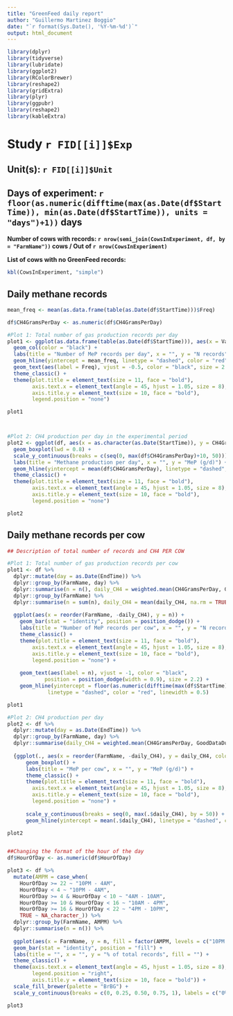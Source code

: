 ```yaml
---
title: "GreenFeed daily report"
author: "Guillermo Martinez Boggio"
date: "`r format(Sys.Date(), '%Y-%m-%d')`"
output: html_document
---
```


```r

library(dplyr)
library(tidyverse)
library(lubridate)
library(ggplot2)
library(RColorBrewer)
library(reshape2)
library(gridExtra)
library(plyr)
library(ggpubr)
library(reshape2)
library(kableExtra)

```

# Study `r FID[[i]]$Exp`

## Unit(s): `r FID[[i]]$Unit`

## Days of experiment: `r floor(as.numeric(difftime(max(as.Date(df$StartTime)), min(as.Date(df$StartTime)), units = "days")+1))` days

**Number of cows with records: `r nrow(semi_join(CowsInExperiment, df, by = "FarmName"))` cows / Out of `r nrow(CowsInExperiment)`**

**List of cows with no GreenFeed records:**

```r

kbl(CowsInExperiment, "simple")

```


## **Daily methane records**


```r

mean_freq <- mean(as.data.frame(table(as.Date(df$StartTime)))$Freq)

df$CH4GramsPerDay <- as.numeric(df$CH4GramsPerDay)

#Plot 1: Total number of gas production records per day
plot1 <- ggplot(as.data.frame(table(as.Date(df$StartTime))), aes(x = Var1, y = Freq)) + 
  geom_col(color = "black") +
  labs(title = "Number of MeP records per day", x = "", y = "N records") +
  geom_hline(yintercept = mean_freq, linetype = "dashed", color = "red") +
  geom_text(aes(label = Freq), vjust = -0.5, color = "black", size = 2.2, position = position_dodge(width = 0.9)) +
  theme_classic() +
  theme(plot.title = element_text(size = 11, face = "bold"),
        axis.text.x = element_text(angle = 45, hjust = 1.05, size = 8),
        axis.title.y = element_text(size = 10, face = "bold"),
        legend.position = "none")

plot1



#Plot 2: CH4 production per day in the experimental period
plot2 <- ggplot(df, aes(x = as.character(as.Date(StartTime)), y = CH4GramsPerDay, color = as.character(as.Date(StartTime)))) + 
  geom_boxplot(lwd = 0.8) +
  scale_y_continuous(breaks = c(seq(0, max(df$CH4GramsPerDay)+10, 50))) +
  labs(title = "Methane production per day", x = "", y = "MeP (g/d)") +
  geom_hline(yintercept = mean(df$CH4GramsPerDay), linetype = "dashed", color = "black", linewidth = 0.5) +
  theme_classic() +
  theme(plot.title = element_text(size = 11, face = "bold"),
        axis.text.x = element_text(angle = 45, hjust = 1.05, size = 8),
        axis.title.y = element_text(size = 10, face = "bold"),
        legend.position = "none")

plot2

```



## **Daily methane records per cow**


```r

## Description of total number of records and CH4 PER COW

#Plot 1: Total number of gas production records per cow
plot1 <- df %>%
  dplyr::mutate(day = as.Date(EndTime)) %>%
  dplyr::group_by(FarmName, day) %>%
  dplyr::summarise(n = n(), daily_CH4 = weighted.mean(CH4GramsPerDay, GoodDataDuration, na.rm = TRUE)) %>%
  dplyr::group_by(FarmName) %>%
  dplyr::summarise(n = sum(n), daily_CH4 = mean(daily_CH4, na.rm = TRUE)) %>%
  
  ggplot(aes(x = reorder(FarmName, -daily_CH4), y = n)) + 
    geom_bar(stat = "identity", position = position_dodge()) +
    labs(title = "Number of MeP records per cow", x = "", y = "N records", fill = "") +
    theme_classic() +
    theme(plot.title = element_text(size = 11, face = "bold"),
        axis.text.x = element_text(angle = 45, hjust = 1.05, size = 8),
        axis.title.y = element_text(size = 10, face = "bold"),
        legend.position = "none") +
  
    geom_text(aes(label = n), vjust = -1, color = "black",
            position = position_dodge(width = 0.9), size = 2.2) +
    geom_hline(yintercept = floor(as.numeric(difftime(max(df$StartTime), min(df$StartTime), units = "days"))),
             linetype = "dashed", color = "red", linewidth = 0.5)

plot1

#Plot 2: CH4 production per day
plot2 <- df %>%
  dplyr::mutate(day = as.Date(EndTime)) %>%
  dplyr::group_by(FarmName, day) %>%
  dplyr::summarise(daily_CH4 = weighted.mean(CH4GramsPerDay, GoodDataDuration, na.rm = TRUE)) %>%
  
  {ggplot(., aes(x = reorder(FarmName, -daily_CH4), y = daily_CH4, color = daily_CH4)) + 
      geom_boxplot() +
      labs(title = "MeP per cow", x = "", y = "MeP (g/d)") +
      theme_classic() +
      theme(plot.title = element_text(size = 11, face = "bold"),
        axis.text.x = element_text(angle = 45, hjust = 1.05, size = 8),
        axis.title.y = element_text(size = 10, face = "bold"),
        legend.position = "none") +
      
      scale_y_continuous(breaks = seq(0, max(.$daily_CH4), by = 50)) +
      geom_hline(yintercept = mean(.$daily_CH4), linetype = "dashed", color = "#3366FF", linewidth = 0.8)}

plot2


##Changing the format of the hour of the day
df$HourOfDay <- as.numeric(df$HourOfDay)

plot3 <- df %>%
  mutate(AMPM = case_when(
    HourOfDay >= 22 ~ "10PM - 4AM",
    HourOfDay < 4 ~ "10PM - 4AM",
    HourOfDay >= 4 & HourOfDay < 10 ~ "4AM - 10AM",
    HourOfDay >= 10 & HourOfDay < 16 ~ "10AM - 4PM",
    HourOfDay >= 16 & HourOfDay < 22 ~ "4PM - 10PM",
    TRUE ~ NA_character_)) %>%
  dplyr::group_by(FarmName, AMPM) %>%
  dplyr::summarise(n = n()) %>%
  
  ggplot(aes(x = FarmName, y = n, fill = factor(AMPM, levels = c("10PM - 4AM", "4AM - 10AM", "10AM - 4PM", "4PM - 10PM")))) +
  geom_bar(stat = "identity", position = "fill") +
  labs(title = "", x = "", y = "% of total records", fill = "") +
  theme_classic() +
  theme(axis.text.x = element_text(angle = 45, hjust = 1.05, size = 8),
        legend.position = "right",
        axis.title.y = element_text(size = 10, face = "bold")) +
  scale_fill_brewer(palette = "BrBG") +
  scale_y_continuous(breaks = c(0, 0.25, 0.50, 0.75, 1), labels = c("0%", "25%", "50%", "75%", "100%"), expand = c(0, 0))

plot3



```


